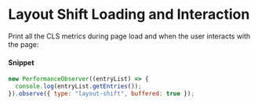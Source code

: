 # Layout Shift Loading and Interaction

Print all the CLS metrics during page load and when the user interacts with the page:

#### Snippet

```js copy
new PerformanceObserver((entryList) => {
  console.log(entryList.getEntries());
}).observe({ type: "layout-shift", buffered: true });
```
